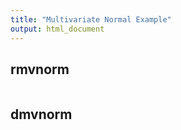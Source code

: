 ```yaml
---
title: "Multivariate Normal Example"
output: html_document
---
```



## rmvnorm

```Rcpp

```




## dmvnorm